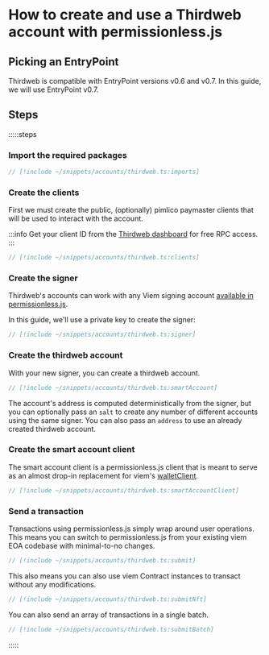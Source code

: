 # How to create and use a Thirdweb account with permissionless.js

## Picking an EntryPoint

Thirdweb is compatible with EntryPoint versions v0.6 and v0.7. In this guide, we will use EntryPoint v0.7.

## Steps

:::::steps

### Import the required packages

```ts
// [!include ~/snippets/accounts/thirdweb.ts:imports]
```

### Create the clients

First we must create the public, (optionally) pimlico paymaster clients that will be used to interact with the account.

:::info
Get your client ID from the [Thirdweb dashboard](https://thirdweb.com/dashboard/settings/api-keys) for free RPC access.
:::

```ts
// [!include ~/snippets/accounts/thirdweb.ts:clients]
```

### Create the signer

Thirdweb's accounts can work with any Viem signing account [available in permissionless.js](/references/permissionless/how-to/signers).

In this guide, we'll use a private key to create the signer:

```ts
// [!include ~/snippets/accounts/thirdweb.ts:signer]
```

### Create the thirdweb account

With your new signer, you can create a thirdweb account.

```ts
// [!include ~/snippets/accounts/thirdweb.ts:smartAccount]
```

The account's address is computed deterministically from the signer, but you can optionally pass an `salt` to create any number of different accounts using the same signer. You can also pass an `address` to use an already created thirdweb account.

### Create the smart account client

The smart account client is a permissionless.js client that is meant to serve as an almost drop-in replacement for viem's [walletClient](https://viem.sh/docs/clients/wallet).

```ts
// [!include ~/snippets/accounts/thirdweb.ts:smartAccountClient]
```

### Send a transaction

Transactions using permissionless.js simply wrap around user operations. This means you can switch to permissionless.js from your existing viem EOA codebase with minimal-to-no changes.

```ts
// [!include ~/snippets/accounts/thirdweb.ts:submit]
```

This also means you can also use viem Contract instances to transact without any modifications.

```ts
// [!include ~/snippets/accounts/thirdweb.ts:submitNft]
```

You can also send an array of transactions in a single batch.

```ts
// [!include ~/snippets/accounts/thirdweb.ts:submitBatch]
```

:::::
